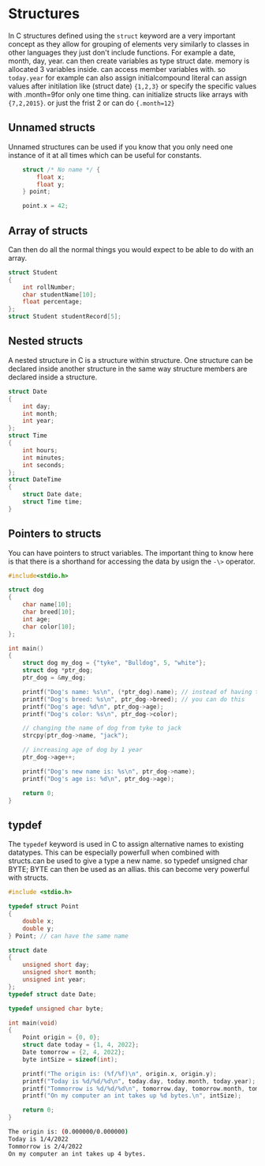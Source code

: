 # Structures

In C structures defined using the `struct` keyword are a very important concept as they allow for grouping of elements very similarly to classes in other languages they just don't include functions. For example a date, month, day, year. can then create variables as type struct date. memory is allocated 3 variables inside. can access member variables with. so `today.year` for example can also assign initialcompound literal can assign values after initilation like (struct date) `{1,2,3}` or specify the specific values with .month=9for only one time thing. can initialize structs like arrays with `{7,2,2015}`. or just the frist 2 or can do `{.month=12}`

## Unnamed structs

Unnamed structures can be used if you know that you only need one instance of it at all times which can be useful for constants.

```c
    struct /* No name */ {
        float x;
        float y;
    } point;

    point.x = 42;
```

## Array of structs

Can then do all the normal things you would expect to be able to do with an array.

```c
struct Student
{
    int rollNumber;
    char studentName[10];
    float percentage;
};
struct Student studentRecord[5];
```

## Nested structs

A nested structure in C is a structure within structure. One structure can be declared inside another structure in the same way structure members are declared inside a structure.

```c
struct Date
{
    int day;
    int month;
    int year;
};
struct Time
{
    int hours;
    int minutes;
    int seconds;
};
struct DateTime
{
    struct Date date;
    struct Time time;
}
```

## Pointers to structs

You can have pointers to struct variables. The important thing to know here is that there is a shorthand for accessing the data by usign the `-\>` operator.

```c
#include<stdio.h>

struct dog
{
    char name[10];
    char breed[10];
    int age;
    char color[10];
};

int main()
{
    struct dog my_dog = {"tyke", "Bulldog", 5, "white"};
    struct dog *ptr_dog;
    ptr_dog = &my_dog;

    printf("Dog's name: %s\n", (*ptr_dog).name); // instead of having to do this
    printf("Dog's breed: %s\n", ptr_dog->breed); // you can do this
    printf("Dog's age: %d\n", ptr_dog->age);
    printf("Dog's color: %s\n", ptr_dog->color);

    // changing the name of dog from tyke to jack
    strcpy(ptr_dog->name, "jack");

    // increasing age of dog by 1 year
    ptr_dog->age++;

    printf("Dog's new name is: %s\n", ptr_dog->name);
    printf("Dog's age is: %d\n", ptr_dog->age);

    return 0;
}
```

## typdef

The `typedef` keyword is used in C to assign alternative names to existing datatypes. This can be especially powerfull when combined with structs.can be used to give a type a new name. so typedef unsigned char BYTE; BYTE can then be used as an allias. this can become very powerful with structs.

```c
#include <stdio.h>

typedef struct Point
{
    double x;
    double y;
} Point; // can have the same name

struct date
{
    unsigned short day;
    unsigned short month;
    unsigned int year;
};
typedef struct date Date;

typedef unsigned char byte;

int main(void)
{
    Point origin = {0, 0};
    struct date today = {1, 4, 2022};
    Date tomorrow = {2, 4, 2022};
    byte intSize = sizeof(int);

    printf("The origin is: (%f/%f)\n", origin.x, origin.y);
    printf("Today is %d/%d/%d\n", today.day, today.month, today.year);
    printf("Tommorrow is %d/%d/%d\n", tomorrow.day, tomorrow.month, tomorrow.year);
    printf("On my computer an int takes up %d bytes.\n", intSize);

    return 0;
}
```

```bash filename="output"
The origin is: (0.000000/0.000000)
Today is 1/4/2022
Tommorrow is 2/4/2022
On my computer an int takes up 4 bytes.
```
